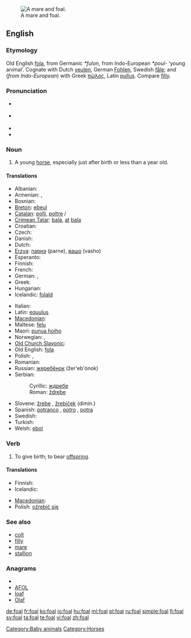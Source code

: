 [[Image:Mare and foal (Kvetina-Marie).jpg|thumb|right|A mare and foal.]]
==English==
{{wikipedia}}

===Etymology===
Old English [[fola]], from Germanic ''*fulon'', from Indo-European ''*poul-'' ‘young animal’.  Cognate with Dutch [[veulen]], German [[Fohlen]], Swedish [[fåle]]; and (''from Indo-European'') with Greek [[πῶλος]], Latin [[pullus]].  Compare [[filly]].

===Pronunciation===
* {{a|UK}} {{IPA|/fəʊl/}}
* {{a|US}} {{IPA|/foʊl/}}
* {{audio|en-us-foal.ogg|Audio (US)}}
* {{rhymes|əʊl}}

===Noun===
{{en-noun}}

# A young [[horse]], especially just after birth or less than a year old.

====Translations====
{{trans-top|young horse}}
* Albanian: {{t-|sq|mëz|m|xs=Albanian}}
* Armenian: {{t-|hy|մտրուկ|tr=mtruk}}, {{t-|hy|քուռակ|tr=k’urak}}
* Bosnian: {{t-|bs|ždrijebe|n}}
* [[Breton]]: [[ebeul]] {{m}}
* [[Catalan]]: [[pollí]], [[poltre]] {{m}}/{{f}}
* [[Crimean Tatar]]: [[bala#Crimean Tatar|bala]], [[at]] [[bala]]
* Croatian: {{t+|hr|ždrijebe|n}}
* Czech: {{t-|cs|hříbě|n}}
* Danish: {{t-|da|føl|n}}
* Dutch: {{t+|nl|veulen|n}}
* [[Erzya]]: [[парнэ]] (parne), [[вашо]] (vasho)
* Esperanto: {{t-|eo|ĉevalido|xs=Esperanto}}
* Finnish: {{t+|fi|varsa}}
* French: {{t+|fr|poulain|m}}
* German: {{t+|de|Fohlen|n}}, {{t+|de|Füllen|n}}
* Greek: {{t+|el|πουλάρι|n|tr=poulári}}
* Hungarian: {{t+|hu|csikó}}
* Icelandic: [[folald]] {{n}}
{{trans-mid}}
* Italian: {{t-|it|puledro|n}}
* Latin: [[equulus]] {{m}}
* [[Macedonian]]: {{t|mk|ждребе|n|tr=ždrébe}}
* Maltese: [[felu]] {{m}}
* Maori: [[punua hoiho]]
* Norwegian: {{t+|no|føll|n}},  {{t-|no|fole|m}}
* [[Old Church Slavonic]]: {{tø|cu|жрѣбьць|m|tr=žrěbĭcĭ|sc=Cyrs}}
* Old English: [[fola]] {{m}}
* Polish: {{t+|pl|źrebak|m}}, {{t+|pl|źrebię|n}}
* Romanian: {{t+|ro|mânz|m}}
* Russian: [[жеребёнок]] (žer'eb'ónok) {{m}}
* Serbian:
*: Cyrillic: [[ждребе]] {{n}}
*: Roman: [[ždrebe]] {{n}}
* Slovene: [[žrebe]] {{n}}, [[žrebiček]] {{m}} (dimin.)
* Spanish: [[potranco]] {{m}}, [[potro]] {{m}}, [[potra]] {{f}}
* Swedish: {{t+|sv|föl|n}}
* Turkish: {{t+|tr|tay}}
* Welsh: [[ebol]] {{m}}
{{trans-bottom}}

===Verb===
{{en-verb|foals|foaling|foaled|foaled}}

# {{context|equestrian}} To give birth; to bear [[offspring]].

====Translations====
{{trans-top|give birth}}
* Finnish: {{t+|fi|varsoa}}
* Icelandic: {{t+|is|kasta}}
{{trans-mid}}
* [[Macedonian]]: {{t|mk|се ождребува|tr=se oždrébuva}}
* Polish: [[oźrebić się]]
{{trans-bottom}}

===See also===
* [[colt]]
* [[filly]]
* [[mare]]
* [[stallion]]

===Anagrams===
* {{alphagram|aflo}}
* [[AFOL#English|AFOL]]
* [[loaf#English|loaf]]
* [[Olaf#English|Olaf]]


[[Category:Baby animals]]
[[Category:Horses]]

[[de:foal]]
[[fr:foal]]
[[ko:foal]]
[[io:foal]]
[[hu:foal]]
[[ml:foal]]
[[pl:foal]]
[[ru:foal]]
[[simple:foal]]
[[fi:foal]]
[[sv:foal]]
[[ta:foal]]
[[te:foal]]
[[vi:foal]]
[[zh:foal]]